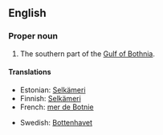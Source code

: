 ==English==

===Proper noun===
{{en-proper noun}}

# The southern part of the [[Gulf of Bothnia]].

====Translations====
{{top}}
*Estonian: [[Selkämeri]]
*Finnish: [[Selkämeri]]
*French: [[mer de Botnie]] {{f}}
{{mid}}
*Swedish: [[Bottenhavet]] {{n}}
{{bottom}}
